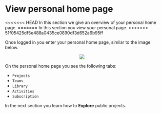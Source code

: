 # View personal home page

<<<<<<< HEAD
In this section we give an overview of your personal home page.
=======
In this section you view your personal page.
>>>>>>> 51f05425df5e488a0435ce0890df3d652a6b95ff

Once logged in you enter your personal home page, similar to the image below.

<center><img src="images/View_personal_page.png"></center>

On the personal home page you see the following tabs:\

  * `Projects`\
  * `Teams`\
  * `Library`\
  * `Activities`\
  * `Subscription`\


In the next section you learn how to __Explore__ public projects.